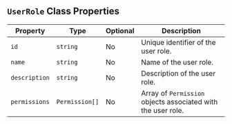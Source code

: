 ## `UserRole` Class Properties

| Property      | Type               | Optional | Description                                  |
|---------------|--------------------|----------|----------------------------------------------|
| `id`          | `string`           | No       | Unique identifier of the user role.          |
| `name`        | `string`           | No       | Name of the user role.                       |
| `description` | `string`           | No       | Description of the user role.                |
| `permissions` | `Permission[]`     | No       | Array of `Permission` objects associated with the user role. |